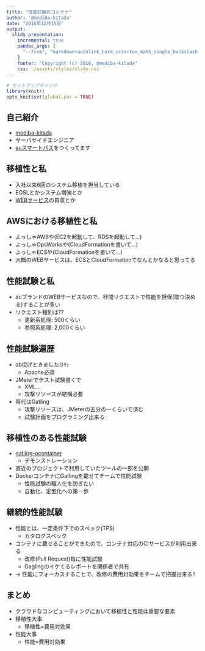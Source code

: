 ```yaml
---
title: "性能試験おコンテナ"
author: '@mediba-kitada'
date: "2016年12月15日"
output:
  slidy_presentation:
    incremental: true
    pandoc_args: [
      "--from", "markdown+autolink_bare_uris+tex_math_single_backslash-implicit_figures"
    ]
    footer: "Copyright (c) 2016, @mediba-kitada"
    css: ./assets/styles/slidy.css
---
```


```r
# セットアップチャンク
library(knitr)
opts_knit$set(global.par = TRUE)
```

## 自己紹介

- [mediba-kitada](https://github.com/mediba-Kitada)
- サーバサイドエンジニア
- [auスマートパス](https://pass.auone.jp/non-member)をつくってます

## 移植性と私

- 入社以来6回のシステム移植を担当している
- EOSLとかシステム増強とか
- [WEBサービス](https://mant.jp/)の買収とか

## AWSにおける移植性と私

- よっしゃAWSや(EC2を起動して、RDSを起動して...)
- よっしゃOpsWorksや(CloudFormationを書いて...)
- よっしゃECSや(CloudFormationを書いて...)
- 大概のWEBサービスは、ECSとCloudFormationでなんとかなると思ってる

## 性能試験と私

- auブランドのWEBサービスなので、秒間リクエストで性能を担保(取り決める)することが多い
- リクエスト種別は??
	- 更新系処理: 500くらい
	- 参照系処理: 2,000くらい

## 性能試験遍歴

- ab投げときました(ｷﾘｯ
	- Apache必須
- JMeterでテスト試験書くで
	- XML...
	- 攻撃リソースが結構必要
- 時代はGatling
	- 攻撃リソースは、JMeterの五分の一くらいで済む
	- 試験計画をプログラミング出来る

## 移植性のある性能試験

- [gatling-ocontainer](https://github.com/mediba-Kitada/gatling-ocontainer)
	- デモンストレーション
- 直近のプロジェクトで利用していたツールの一部を公開
- DockerコンテナにGatlingを載せてチームで性能試験
	- 性能試験の職人化を防ぎたい
	- 自動化、定型化への第一歩

## 継続的性能試験

- 性能とは、一定条件下でのスペック(TPS)
	- カタログスペック
- コンテナに載せることができたので、コンテナ対応のCIサービスが利用出来る
	- 改修(Pull Request)毎に性能試験
	- Gaglingのイケてるレポートを関係者で共有
- → 性能にフォーカスすることで、改修の費用対効果をチームで把握出来る!!

## まとめ

- クラウドなコンピューティングにおいて移植性と性能は重要な要素
- 移植性大事
	- 移植性=費用対効果
- 性能大事
	- 性能=費用対効果
